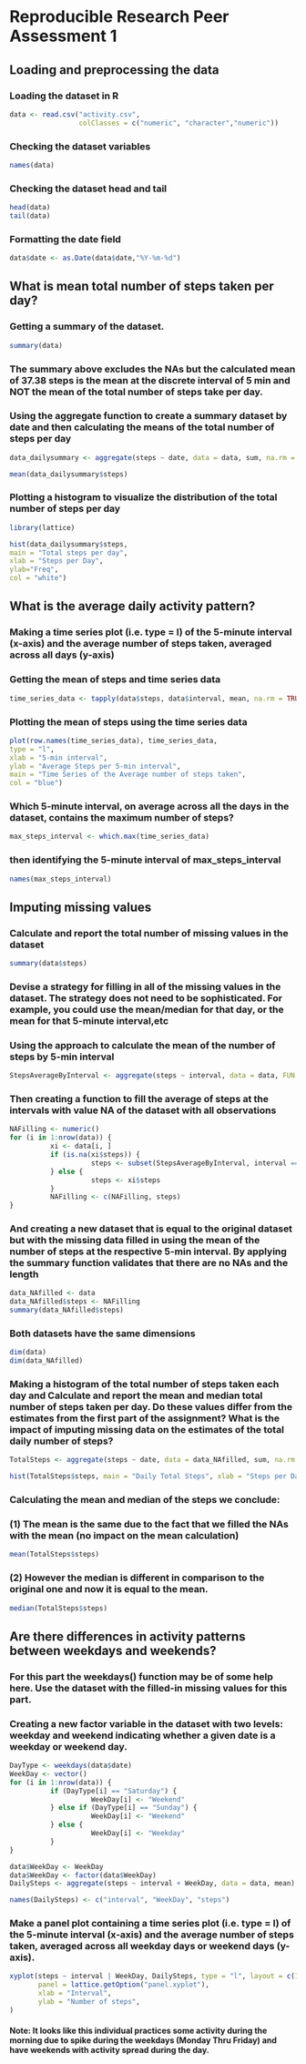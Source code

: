 Reproducible Research Peer Assessment 1
=======================================

## Loading and preprocessing the data

### Loading the dataset in R

```r
data <- read.csv("activity.csv", 
                 colClasses = c("numeric", "character","numeric"))
```

### Checking the dataset variables

```r
names(data)
```

### Checking the dataset head and tail

```r
head(data)
tail(data)
```

### Formatting the date field 

```r
data$date <- as.Date(data$date,"%Y-%m-%d")
```

## What is mean total number of steps taken per day?

### Getting a summary of the dataset. 

```r
summary(data)
```

### The summary above excludes the NAs but the calculated mean of 37.38 steps is the mean at the discrete interval of 5 min and NOT the mean of the total number of steps take per day.

### Using the aggregate function to create a summary dataset by date and then calculating the means of the total number of steps per day

```r
data_dailysummary <- aggregate(steps ~ date, data = data, sum, na.rm = TRUE)

mean(data_dailysummary$steps)
```

### Plotting a histogram to visualize the distribution of the total number of steps per day

```r
library(lattice)

hist(data_dailysummary$steps, 
main = "Total steps per day", 
xlab = "Steps per Day", 
ylab="Freq", 
col = "white")
```

## What is the average daily activity pattern?

### Making a time series plot (i.e. type = l) of the 5-minute interval (x-axis) and the average number of steps taken, averaged across all days (y-axis)

### Getting the mean of steps and time series data

```r
time_series_data <- tapply(data$steps, data$interval, mean, na.rm = TRUE)
```

### Plotting the mean of steps using the time series data

```r
plot(row.names(time_series_data), time_series_data, 
type = "l", 
xlab = "5-min interval", 
ylab = "Average Steps per 5-min interval", 
main = "Time Series of the Average number of steps taken", 
col = "blue")
```

### Which 5-minute interval, on average across all the days in the dataset, contains the maximum number of steps?

```r
max_steps_interval <- which.max(time_series_data)
```

### then identifying the 5-minute interval of max_steps_interval

```r
names(max_steps_interval)
```

## Imputing missing values

### Calculate and report the total number of missing values in the dataset

```r
summary(data$steps)
```

### Devise a strategy for filling in all of the missing values in the dataset. The strategy does not need to be sophisticated. For example, you could use the mean/median for that day, or the mean for that 5-minute interval,etc

### Using the approach to calculate the mean of the number of steps by 5-min interval

```r
StepsAverageByInterval <- aggregate(steps ~ interval, data = data, FUN = mean)
```

### Then creating a function to fill the average of steps at the intervals with value NA of the dataset with all observations

```r
NAFilling <- numeric()
for (i in 1:nrow(data)) {
          xi <- data[i, ]
          if (is.na(xi$steps)) {
                    steps <- subset(StepsAverageByInterval, interval == xi$interval)$steps
          } else {
                    steps <- xi$steps
          }
          NAFilling <- c(NAFilling, steps)
}
```

### And creating a new dataset that is equal to the original dataset but with the missing data filled in using the mean of the number of steps at the respective 5-min interval. By applying the summary function validates that there are no NAs and the length

```r
data_NAfilled <- data
data_NAfilled$steps <- NAFilling
summary(data_NAfilled$steps)
```


### Both datasets have the same dimensions

```r
dim(data)
dim(data_NAfilled)
```

### Making a histogram of the total number of steps taken each day and Calculate and report the mean and median total number of steps taken per day. Do these values differ from the estimates from the first part of the assignment? What is the impact of imputing missing data on the estimates of the total daily number of steps?

```r
TotalSteps <- aggregate(steps ~ date, data = data_NAfilled, sum, na.rm = TRUE)

hist(TotalSteps$steps, main = "Daily Total Steps", xlab = "Steps per Day", col = "white")
```

### Calculating the mean and median of the steps we conclude:

### (1) The mean is the same due to the fact that we filled the NAs with the mean (no impact on the mean calculation)

```r
mean(TotalSteps$steps)
```

### (2) However the median is different in comparison to the original one and now it is equal to the mean.

```r
median(TotalSteps$steps)
```

## Are there differences in activity patterns between weekdays and weekends?

### For this part the weekdays() function may be of some help here. Use the dataset with the filled-in missing values for this part.

### Creating a new factor variable in the dataset with two levels: weekday and weekend indicating whether a given date is a weekday or weekend day.

```r
DayType <- weekdays(data$date)
WeekDay <- vector()
for (i in 1:nrow(data)) {
          if (DayType[i] == "Saturday") {
                    WeekDay[i] <- "Weekend"
          } else if (DayType[i] == "Sunday") {
                    WeekDay[i] <- "Weekend"
          } else {
                    WeekDay[i] <- "Weekday"
          }
}

data$WeekDay <- WeekDay
data$WeekDay <- factor(data$WeekDay)
DailySteps <- aggregate(steps ~ interval + WeekDay, data = data, mean)

names(DailySteps) <- c("interval", "WeekDay", "steps")
```

### Make a panel plot containing a time series plot (i.e. type = l) of the 5-minute interval (x-axis) and the average number of steps taken, averaged across all weekday days or weekend days (y-axis). 

```r
xyplot(steps ~ interval | WeekDay, DailySteps, type = "l", layout = c(1, 2), 
       panel = lattice.getOption("panel.xyplot"),
       xlab = "Interval", 
       ylab = "Number of steps",
)
```

#### Note: It looks like this individual practices some activity during the morning due to spike during the weekdays (Monday Thru Friday) and have weekends with activity spread during the day.  

